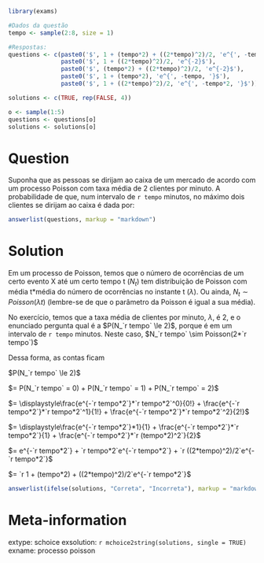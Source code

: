 ```r
library(exams)
```


```r
#Dados da questão
tempo <- sample(2:8, size = 1)

#Respostas:
questions <- c(paste0('$', 1 + (tempo*2) + ((2*tempo)^2)/2, 'e^{', -tempo*2, '}$'),
               paste0('$', 1 + ((2*tempo)^2)/2, 'e^{-2}$'),
               paste0('$', (tempo*2) + ((2*tempo)^2)/2, 'e^{-2}$'),
               paste0('$', 1 + (tempo*2), 'e^{', -tempo, '}$'),
               paste0('$', 1 + ((2*tempo)^2)/2, 'e^{', -tempo*2, '}$'))

solutions <- c(TRUE, rep(FALSE, 4))

o <- sample(1:5)
questions <- questions[o]
solutions <- solutions[o]

```


Question
========

Suponha que as pessoas se dirijam ao caixa de um mercado de acordo com um processo Poisson com taxa média de 2 clientes por minuto. A probabilidade de que, num intervalo de `r tempo` minutos, no máximo dois clientes se dirijam ao caixa é dada por:

```r
answerlist(questions, markup = "markdown")
```

Solution
========

Em um processo de Poisson, temos que o número de ocorrências de um certo evento X até um certo tempo t ($N_t$) tem distribuição de Poisson com média t*média do número de ocorrências no instante t ($\lambda$). Ou ainda, $N_t\sim Poisson(\lambda t)$ (lembre-se de que o parâmetro da Poisson é igual a sua média).

No exercício, temos que a taxa média de clientes por minuto, $\lambda$, é 2, e o enunciado pergunta qual é a $P(N_`r tempo` \le 2)$, porque é em um intervalo de `r tempo` minutos. Neste caso, $N_`r tempo` \sim Poisson(2*`r tempo`)$

Dessa forma, as contas ficam

$P(N_`r tempo` \le 2)$

$= P(N_`r tempo` = 0) + P(N_`r tempo` = 1) + P(N_`r tempo` = 2)$

$= \displaystyle\frac{e^{-`r tempo*2`}*`r tempo*2`^0}{0!} + \frac{e^{-`r tempo*2`}*`r tempo*2`^1}{1!} + \frac{e^{-`r tempo*2`}*`r tempo*2`^2}{2!}$

$= \displaystyle\frac{e^{-`r tempo*2`}*1}{1} + \frac{e^{-`r tempo*2`}*`r tempo*2`}{1} + \frac{e^{-`r tempo*2`}*`r (tempo*2)^2`}{2}$

$= e^{-`r tempo*2`} + `r tempo*2`e^{-`r tempo*2`} + `r ((2*tempo)^2)/2`e^{-`r tempo*2`}$

$= `r 1 + (tempo*2) + ((2*tempo)^2)/2`e^{-`r tempo*2`}$


```r
answerlist(ifelse(solutions, "Correta", "Incorreta"), markup = "markdown")
```

Meta-information
================
extype: schoice
exsolution: `r mchoice2string(solutions, single = TRUE)`
exname: processo poisson